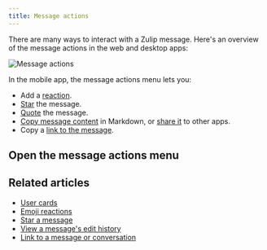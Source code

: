 ```yaml
---
title: Message actions
---
```



There are many ways to interact with a Zulip message. Here's an overview of the
message actions in the web and desktop apps:

![Message actions](../../../../static/images/help/message-actions.png)

In the mobile app, the message actions menu lets you:

* Add a [reaction](/help/emoji-reactions).
* [Star](/help/star-a-message) the message.
* [Quote](/help/quote-or-forward-a-message) the message.
* [Copy message
  content](/help/view-the-markdown-source-of-a-message#copy-message-content-as-markdown) in
  Markdown, or [share
  it](/help/view-the-markdown-source-of-a-message#share-message-content) to
  other apps.
* Copy a [link to the
  message](/help/link-to-a-message-or-conversation#get-a-link-to-a-specific-message).

## Open the message actions menu

<Tabs>
  <TabItem label="Desktop/Web">
    <FlattenedSteps>
      <MessageActionsMenu />
    </FlattenedSteps>
  </TabItem>

  <TabItem label="Mobile">
    <FlattenedSteps>
      <MessageLongPressMenu />
    </FlattenedSteps>
  </TabItem>
</Tabs>

## Related articles

* [User cards](/help/user-cards)
* [Emoji reactions](/help/emoji-reactions)
* [Star a message](/help/star-a-message)
* [View a message's edit history](/help/view-a-messages-edit-history)
* [Link to a message or conversation](/help/link-to-a-message-or-conversation)
